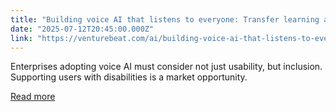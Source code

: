 ```yaml
---
title: "Building voice AI that listens to everyone: Transfer learning and synthetic speech in action"
date: "2025-07-12T20:45:00.000Z"
link: "https://venturebeat.com/ai/building-voice-ai-that-listens-to-everyone-transfer-learning-and-synthetic-speech-in-action/"
---
```


Enterprises adopting voice AI must consider not just usability, but inclusion. Supporting users with disabilities is a market opportunity.

[Read more](https://venturebeat.com/ai/building-voice-ai-that-listens-to-everyone-transfer-learning-and-synthetic-speech-in-action/)
